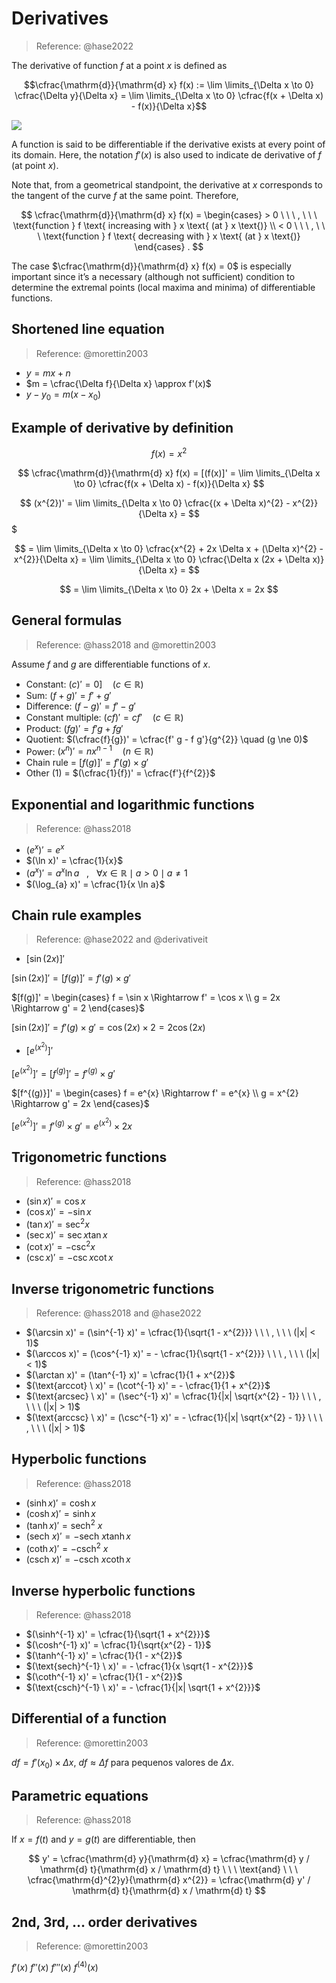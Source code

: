 # Derivatives

> Reference: @hase2022

The derivative of function $f$ at a point $x$ is defined as

$$\cfrac{\mathrm{d}}{\mathrm{d} x} f(x) := \lim \limits_{\Delta x \to 0} \cfrac{\Delta y}{\Delta x} = \lim \limits_{\Delta x \to 0} \cfrac{f(x + \Delta x) - f(x)}{\Delta x}$$

![](../images/hase_lecture_2_figure_2.png)

A function is said to be differentiable if the derivative exists at every point of its domain. Here, the notation $f'(x)$ is also used to indicate de derivative of $f$ (at point $x$).

Note that, from a geometrical standpoint, the derivative at $x$ corresponds to the tangent of the curve $f$ at the same point. Therefore,

$$
\cfrac{\mathrm{d}}{\mathrm{d} x} f(x) = 
\begin{cases} 
    > 0 \ \ \ , \ \ \ \text{function } f \text{ increasing with } x \text{ (at } x \text{)}
\\
    < 0 \ \ \ , \ \ \ \text{function } f \text{ decreasing with } x \text{ (at } x \text{)}
\end{cases}
.
$$

The case $\cfrac{\mathrm{d}}{\mathrm{d} x} f(x) = 0$ is especially important since it's a necessary (although not sufficient) condition to determine the extremal points (local maxima and minima) of differentiable functions.

## Shortened line equation

> Reference: @morettin2003

* $y = mx + n$
* $m = \cfrac{\Delta f}{\Delta x} \approx f'(x)$
* $y - y_{0} = m(x - x_{0})$

## Example of derivative by definition

$$
f(x) = x^{2}
$$

$$
\cfrac{\mathrm{d}}{\mathrm{d} x} f(x) = [(f(x)]' = \lim \limits_{\Delta x \to 0} \cfrac{f(x + \Delta x) - f(x)}{\Delta x}
$$

$$
(x^{2})' = \lim \limits_{\Delta x \to 0} \cfrac{(x + \Delta x)^{2} - x^{2}}{\Delta x} =
$$$

$$
= \lim \limits_{\Delta x \to 0} \cfrac{x^{2} + 2x \Delta x + (\Delta x)^{2} - x^{2}}{\Delta x} =
\lim \limits_{\Delta x \to 0} \cfrac{\Delta x (2x + \Delta x)}{\Delta x} =
$$

$$
= \lim \limits_{\Delta x \to 0} 2x + \Delta x = 2x
$$

## General formulas

> Reference: @hass2018 and @morettin2003

Assume $f$ and $g$ are differentiable functions of $x$.

* Constant: $(c)' = 0 ] \quad (c \in \mathbb{R})$
* Sum: $(f + g)' = f' + g'$
* Difference: $(f - g)' = f' - g'$
* Constant multiple: $(c f)' = c f' \quad (c \in \mathbb{R})$
* Product: $(fg)' = f' g + f g'$
* Quotient: $(\cfrac{f}{g})' = \cfrac{f' g - f g'}{g^{2}} \quad (g \ne 0)$
* Power: $(x^{n})' = nx^{n - 1} \quad (n \in \mathbb{R})$
* Chain rule = $[f(g)]' = f'(g) \times g'$
* Other (1) = $(\cfrac{1}{f})' = \cfrac{f'}{f^{2}}$

## Exponential and logarithmic functions

> Reference: @hass2018

* $(e^{x})' = e^{x}$
* $(\ln x)' = \cfrac{1}{x}$
* $(a^{x})' = a^{x} \ln a \ \ \ , \ \ \ \forall x \in \mathbb{R} \mid a > 0 \mid a \neq 1$
* $(\log_{a} x)' = \cfrac{1}{x \ln a}$

## Chain rule examples

> Reference: @hase2022 and @derivativeit

* $[\sin(2x)]'$

$[\sin(2x)]' = [f(g)]' = f'(g) \times g'$

$[f(g)]' = \begin{cases} f = \sin x \Rightarrow f' = \cos x \\ g = 2x \Rightarrow g' = 2 \end{cases}$

$[\sin(2x)]' = f'(g) \times g' = \cos (2x) \times 2 = 2 \cos(2x)$

* $[e^{(x^{2})}]'$

$[e^{(x^{2})}]' = [f^{(g)}]' = f'^{(g)} \times g'$

$[f^{(g)}]' = \begin{cases} f = e^{x} \Rightarrow f' = e^{x} \\ g = x^{2} \Rightarrow g' = 2x \end{cases}$

$[e^{(x^{2})}]' = f'^{(g)} \times g' = e^{(x^{2})} \times 2x$

## Trigonometric functions

> Reference: @hass2018

* $(\sin x)' = \cos x$
* $(\cos x)' = - \sin x$
* $(\tan x)' = \sec^{2} x$
* $(\sec x)' = \sec x  \tan x$
* $(\cot x)' = - \csc^{2} x$
* $(\csc x)' = - \csc x \cot x$

## Inverse trigonometric functions

> Reference: @hass2018 and @hase2022

* $(\arcsin x)' = (\sin^{-1} x)' = \cfrac{1}{\sqrt{1 - x^{2}}} \ \ \ , \ \ \ (|x| < 1)$
* $(\arccos x)' = (\cos^{-1} x)' = - \cfrac{1}{\sqrt{1 - x^{2}}} \ \ \ , \ \ \ (|x| < 1)$
* $(\arctan x)' = (\tan^{-1} x)' = \cfrac{1}{1 + x^{2}}$
* $(\text{arccot} \ x)' = (\cot^{-1} x)' = - \cfrac{1}{1 + x^{2}}$
* $(\text{arcsec} \ x)' = (\sec^{-1} x)' = \cfrac{1}{|x| \sqrt{x^{2} - 1}} \ \ \ , \ \ \ (|x| > 1)$
* $(\text{arccsc} \ x)' = (\csc^{-1} x)' = - \cfrac{1}{|x| \sqrt{x^{2} - 1}} \ \ \ , \ \ \ (|x| > 1)$

## Hyperbolic functions

> Reference: @hass2018

* $(\sinh x)' = \cosh x$
* $(\cosh x)' = \sinh x$
* $(\tanh x)' = \text{sech}^{2} \ x$
* $(\text{sech} \ x)' = - \text{sech} \ x \tanh x$
* $(\coth x)' = - \text{csch}^{2} \ x$
* $(\text{csch} \ x)' = - \text{csch} \ x \coth x$

## Inverse hyperbolic functions

> Reference: @hass2018

* $(\sinh^{-1} x)' = \cfrac{1}{\sqrt{1 + x^{2}}}$
* $(\cosh^{-1} x)' = \cfrac{1}{\sqrt{x^{2} - 1}}$
* $(\tanh^{-1} x)' = \cfrac{1}{1 - x^{2}}$
* $(\text{sech}^{-1} \ x)' = - \cfrac{1}{x \sqrt{1 - x^{2}}}$
* $(\coth^{-1} x)' = \cfrac{1}{1 - x^{2}}$
* $(\text{csch}^{-1} \ x)' = - \cfrac{1}{|x| \sqrt{1 + x^{2}}}$

## Differential of a function

> Reference: @morettin2003

$df = f'(x_{0}) \times \Delta x$, $df \approx \Delta f$ para pequenos valores de $\Delta x$.

## Parametric equations

> Reference: @hass2018

If $x = f(t)$ and $y = g(t)$ are differentiable, then

$$
y' = \cfrac{\mathrm{d} y}{\mathrm{d} x} = \cfrac{\mathrm{d} y / \mathrm{d} t}{\mathrm{d} x / \mathrm{d} t}
\ \ \ \text{and} \ \ \
\cfrac{\mathrm{d}^{2}y}{\mathrm{d} x^{2}} = \cfrac{\mathrm{d} y' / \mathrm{d} t}{\mathrm{d} x / \mathrm{d} t}
$$

## 2nd, 3rd, ... order derivatives

> Reference: @morettin2003

$f'(x) \ f''(x) \ f'''(x) \ f^{(4)}(x)$
